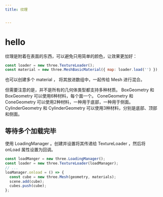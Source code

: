 ```yaml
---
title: 纹理


---
```


# hello

纹理是附着在表面的东西，可以避免只用简单的颜色，让效果更加好：

```js
const loader = new three.TextureLoader();
const material = new three.MeshBasicMaterial({ map: loader.load('') });
```

也可以创建多个 material ， 将其放进数组中，一起传给 Mesh 进行混合。

但需要注意的是，并不是所有的几何体类型都支持多种材质。 BoxGeometry 和 BoxGeometry 可以使用6种材料，每个面一个。 ConeGeometry 和 ConeGeometry
可以使用2种材料，一种用于底部，一种用于侧面。 CylinderGeometry 和 CylinderGeometry 可以使用3种材料，分别是底部、顶部和侧面。

## 等待多个加载完毕

使用 LoadingManager 。创建并设置将其传递给 TextureLoader ，然后将 onLoad 属性设置为回调。

```js
const loadManger = new three.LoadingManager();
const loader = new three.TextureLoader(loadManager);
// ...
loaManager.onload = () => {
  const cube = new three.Mesh(geometry, materials);
  scene.add(cube);
  cubes.push(cube);
};
```

            